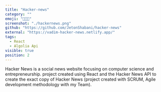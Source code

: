 ```yaml
---
title: "Hacker-news"
category: ""
emoji: "👨🏻‍💻"
screenshot: "./hackernews.png"
github: "https://github.com/JetonShabani/hacker-news"
external: "https://vadim-hacker-news.netlify.app/"
tags:
  - React
  - Algolia Api
visible: true
position: 2
---
```


Hacker News is a social news website focusing on computer science and entrepreneurship.
project created using React and the Hacker News API to create the exact copy of Hacker News (project created with SCRUM, Agile development methodology with my Team).